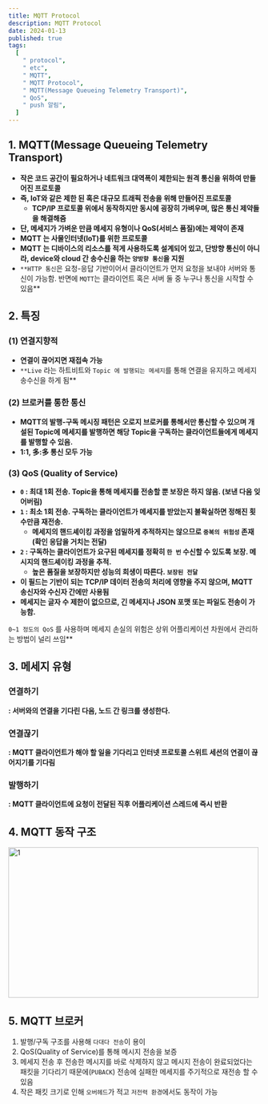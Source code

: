 ```yaml
---
title: MQTT Protocol
description: MQTT Protocol
date: 2024-01-13
published: true
tags:
  [
    " protocol",
    " etc",
    " MQTT",
    " MQTT Protocol",
    " MQTT(Message Queueing Telemetry Transport)",
    " QoS",
    " push 알림",
  ]
---
```


## 1. MQTT(Message Queueing Telemetry Transport)

- **작은 코드 공간이 필요하거나 네트워크 대역폭이 제한되는 원격 통신을 위하여 만들어진 프로토콜**
- **즉, IoT와 같은 제한 된 혹은 대규모 트래픽 전송을 위해 만들어진 프로토콜**
  - **TCP/IP 프로토콜 위에서 동작하지만 동시에 굉장히 가벼우며, 많은 통신 제약들을 해결해줌**
- **단, 메세지가 가벼운 만큼 메세지 유형이나 QoS(서비스 품질)에는 제약이 존재**
- **MQTT 는 사물인터넷(IoT)를 위한 프로토콜**
- **MQTT 는 디바이스의 리소스를 적게 사용하도록 설계되어 있고, 단방향 통신이 아니라, device와 cloud 간 송수신을 하는 `양방향 통신`을 지원**
- `**HTTP 통신`은 요청-응답 기반이어서 클라이언트가 먼저 요청을 보내야 서버와 통신이 가능함. 반면에 `MQTT`는 클라이언트 혹은 서버 둘 중 누구나 통신을 시작할 수 있음\*\*

## 2. 특징

### (1) 연결지향적

- **연결이 끊어지면 재접속 가능**
- `**Live` 라는 하트비트와 `Topic 에 발행되는 메세지`를 통해 연결을 유지하고 메세지 송수신을 하게 됨\*\*

### (2) 브로커를 통한 통신

- **MQTT의 발행-구독 메시징 패턴은 오로지 브로커를 통해서만 통신할 수 있으며 개설된 Topic에 메세지를 발행하면 해당 Topic을 구독하는 클라이언트들에게 메세지를 발행할 수 있음.**
- **1:1, 多:多 통신 모두 가능**

### (3) QoS (Quality of Service)

- **`0` : 최대 1회 전송. Topic을 통해 메세지를 전송할 뿐 보장은 하지 않음. (보낸 다음 잊어버림)**
- **`1` : 최소 1회 전송. 구독하는 클라이언트가 메세지를 받았는지 불확실하면 정해진 횟수만큼 재전송.**
  - **메세지의 핸드셰이킹 과정을 엄밀하게 추적하지는 않으므로 `중복의 위험성` 존재 (확인 응답을 거치는 전달)**
- **`2` : 구독하는 클라이언트가 요구된 메세지를 정확히 `한 번` 수신할 수 있도록 보장. 메시지의 핸드셰이킹 과정을 추적.**
  - **높은 품질을 보장하지만 성능의 희생이 따른다. `보장된 전달`**
- **이 필드는 기반이 되는 TCP/IP 데이터 전송의 처리에 영향을 주지 않으며, MQTT 송신자와 수신자 간에만 사용됨**
- **메세지는 글자 수 제한이 없으므로, 긴 메세지나 JSON 포맷 또는 파일도 전송이 가능함.**

`0~1 정도의 QoS` 를 사용하며 메세지 손실의 위험은 상위 어플리케이션 차원에서 관리하는 방법이 널리 쓰임\*\*

## 3. 메세지 유형

### **연결하기**

**: 서버와의 연결을 기다린 다음, 노드 간 링크를 생성한다.**

### **연결끊기**

**: MQTT 클라이언트가 해야 할 일을 기다리고 인터넷 프로토콜 스위트 세션의 연결이 끊어지기를 기다림**

### **발행하기**

**: MQTT 클라이언트에 요청이 전달된 직후 어플리케이션 스레드에 즉시 반환**

## 4. MQTT 동작 구조

<Image
  width="500"
  height="300"
  alt="1"
  src="https://github.com/kdn0325/kdn0325.github.io/assets/91298955/df2852a2-dde7-4f47-8a83-425cdf8d9d20"
/>

## 5. MQTT 브로커

1. 발행/구독 구조를 사용해 `다대다 전송`이 용이
2. QoS(Quality of Service)를 통해 메시지 전송을 보증
3. 메세지 전송 후 전송한 메시지를 바로 삭제하지 않고 메시지 전송이 완료되었다는 패킷을 기다리기 때문에(`PUBACK`) 전송에 실패한 메세지를 주기적으로 재전송 할 수 있음
4. 작은 패킷 크기로 인해 `오버헤드`가 적고 `저전력 환경`에서도 동작이 가능
